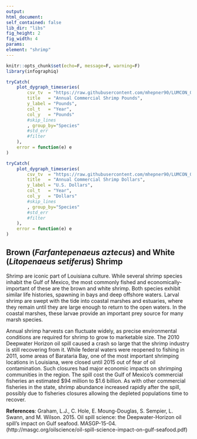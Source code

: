 ```yaml
---
output:
html_document:
self_contained: false
lib_dir: "libs"
fig_height: 2
fig_width: 4
params:
element: "shrimp"
---
```


```r
knitr::opts_chunk$set(echo=F, message=F, warning=F)
library(infographiq)
```

<base target="_parent">


```r
tryCatch(
    plot_dygraph_timeseries(
        csv_tv  = "https://raw.githubusercontent.com/mhepner90/LUMCON_ODOTCOMM18/master/prep/data/commercialized_shrimp_nmfs.csv",
        title   = "Annual Commercial Shrimp Pounds",
        y_label = "Pounds",
        col_t   = "Year",
        col_y   = "Pounds"
        #skip_lines
        , group_by="Species"
        #std_err   
        #filter
    ),
    error = function(e) e
)
```


```r
tryCatch(
    plot_dygraph_timeseries(
        csv_tv  = "https://raw.githubusercontent.com/mhepner90/LUMCON_ODOTCOMM18/master/prep/data/commercialized_shrimp_nmfs.csv",
        title   = "Annual Commercial Shrimp Dollars",
        y_label = "U.S. Dollars",
        col_t   = "Year",
        col_y   = "Dollars"
        #skip_lines
        , group_by="Species"
        #std_err   
        #filter
    ),
    error = function(e) e
)
```
## Brown (*Farfantepenaeus aztecus*) and White (*Litopenaeus setiferus*) Shrimp 
 
Shrimp are iconic part of Louisiana culture. While several shrimp species inhabit the Gulf of Mexico, the most commonly fished and economically-important of these are the brown and white shrimp. Both species exhibit similar life histories, spawning in bays and deep offshore waters. Larval shrimp are swept with the tide into coastal marshes and estuaries, where they remain until they are large enough to return to the open waters. In the coastal marshes, these larvae provide an important prey source for many marsh species.
 
Annual shrimp harvests can fluctuate widely, as precise environmental conditions are required for shrimp to grow to marketable size. The 2010 Deepwater Horizon oil spill caused a crash so large that the shrimp industry is still recovering from it. While federal waters were reopened to fishing in 2011, some areas of Barataria Bay, one of the most important shrimping locations in Louisiana, were closed until 2015 out of fear of oil contamination. Such closures had major economic impacts on shrimping communities in the region. The spill cost the Gulf of Mexico’s commercial fisheries an estimated $94 million to $1.6 billion. As with other commercial fisheries in the state, shrimp abundance increased rapidly after the spill, possibly due to fisheries closures allowing the depleted populations time to recover.
 
**References**: Graham, L.J., C. Hole, E. Moung-Douglas, S. Sempier, L. Swann, and M. Wilson. 2015. Oil spill science: the Deepwater-Horizon oil spill’s impact on Gulf seafood. MASGP-15-04. (http://masgc.org/oilscience/oil-spill-science-impact-on-gulf-seafood.pdf)
 
